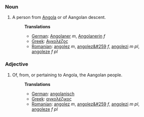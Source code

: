 ===Noun===
#A person from [[Angola]] or of Aangolan descent.
#:'''Translations'''
#:*[[German]]: [[Angolaner]] ''m'', [[Angolanerin]] ''f''
#:*[[Greek]]: [[Αγκολέζος]]
#:*[[Romanian]]: [[angolez]] ''m'', [[angolez&#259]] ''f'', [[angolezi]] ''m pl'', [[angoleze]] ''f pl''


===Adjective===
#Of, from, or pertaining to Angola, the Aangolan people.
#:'''Translations'''
#:*[[German]]: [[angolanisch]]
#:*[[Greek]]: [[αγκολέζικος]]
#:*[[Romanian]]: [[angolez]] ''m'', [[angolez&#259]] ''f'', [[angolezi]] ''m pl'', [[angoleze]] ''f pl''